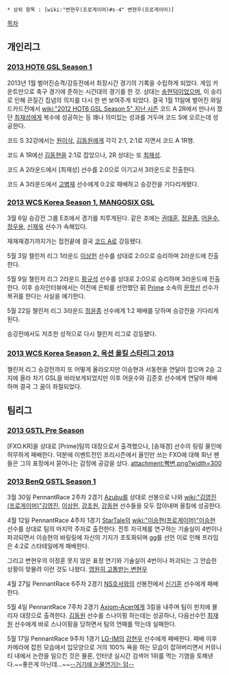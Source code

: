  * 상위 항목 : [wiki:"변현우(프로게이머)#s-4" 변현우(프로게이머)]

[[목차]]

== 개인리그 ==
===  [[2013 HOT6 GSL Season 1]]  ===
2013년 1월 벌어진승격/강등전에서 최장시간 경기의 기록을 수립하게 되었다. 게임 카운트만으로 축구 경기에 준하는 시간대의 경기를 한 것. 상대는 [[송현덕]]이었으며, 이 승리로 인해 끈질긴 집념의 의지를 다시 한 번 보여주게 되었다. 
결국 1월 11일에 벌어진 와일드카드전에서 [[wiki:"2012 HOT6 GSL Season 5" 지난 시즌]] 코드 A 2R에서 만나서 졌던 [[최재성]]에게 복수에 성공하는 등 꽤나 의미있는 성과를 거두며 코드 S에 오르는데 성공한다. 

코드 S 32강에서는 [[원이삭]], [[김동원]]에게 각각 2:1, 2:1로 지면서 코드 A 1R행. 

코드 A 1R에선 [[김동현]]을 2:1로 잡았으나, 2R 상대는 또 [[최재성]].

코드 A 2라운드에서 [최재성] 선수를 2:0으로 이기고서 3라운드로 진출한다.

코드 A 3라운드에서 [[고병재]] 선수에게 0:2로 패배하고 승강전을 기다리게됐다.
=== [[2013 WCS Korea Season 1, MANGOSIX GSL]] ===
3월 6일 승강전 그룹 E조에서 경기를 치루게된다. 같은 조에는 [[권태훈]], [[정윤종]], [[어윤수]], [[정우용]], [[신재욱]] 선수가 속해있다.

재재재경기까지가는 접전끝에 결국 [[코드 A]]로 강등됐다.

5월 3일 챌린저 리그 1라운드 [[이상헌]] 선수를 상대로 2:0으로 승리하며 2라운드에 진출한다.

5월 9일 챌린저 리그 2라운드 [[황규석]] 선수를 상대로 2:0으로 승리하며 3라운드에 진출한다. 이후 승자인터뷰에서는 이전에 은퇴를 선언했던 前 [[Prime]] 소속의 [[문학선]] 선수가 복귀를 한다는 사실을 얘기한다.

5월 22일 챌린저 리그 3라운드 [[정윤종]] 선수에게 1:2 패배를 당하며 승강전을 기다리게된다.

승강전에서도 저조한 성적으로 다시 챌린저 리그로 강등됐다.

=== [[2013 WCS Korea Season 2, 옥션 올킬 스타리그 2013]] ===
챌린저 리그 승강전까지 또 어떻게 올라오지만 이승현과 서동현을 연달아 잡으며 2승 고지에 올라 차기 GSL을 바라보게되었지만 이후 어윤수와 김준호 선수에게 연달아 패배하며 결국 그 꿈이 좌절되었다.

== 팀리그 ==
=== [[2013 GSTL Pre Season]] ===
[FXO.KR]을 상대로 [Prime]팀의 대장으로서 출격했으나, [송재경] 선수의 링링 올인에 허무하게 패배한다. 덕분에 이벤트전인 프리시즌에서 올인만 쓰는 FXO에 대해 화난 팬들은 그의 표정에서 묻어나는 감정에 공감을 샀다.
attachment:빡변.png?width=300
=== [[2013 BenQ GSTL Season 1]] ===
3월 30일 PennantRace 2주차 2경기 [[Azubu]]를 상대로 선봉으로 나와 [[wiki:"김영진(프로게이머)"김영진]], [[이상헌]], [[강초원]], [[강동현]] 선수들을 모두 잡아내며 올킬에 성공한다.

4월 12일 PennantRace 4주차 1경기 [[StarTale]]의 [[wiki:"이승현(프로게이머)"이승현]] 선수를 상대로 팀의 마지막 주자로 출전한다. 전투 자극제를 연구하는 기술실이 4번이나 파괴되면서 이승현의 바링링에 자신의 기지가 초토화되며 gg를 선언 이로 인해 프라임은 4:2로 스타테일에게 패배한다.

그리고 변현우의 이정훈 못지 않은 표정 연기와 기술실이 4번이나 파괴되는 그 안습한 상황이 맞물려 이런 것도 나왔다. [http://www.playxp.com/sc2/bbs/view.php?article_id=4473320&search=1&search_pos=&q= 영원히 고통받는 변현우]

4월 27일 PennantRace 6주차 2경기 [[NS호서]]와의 선봉전에서 [[신기훈]] 선수에게 패배한다.

5월 4일 PennantRace 7주차 2경기 [[Axiom-Acer]]에게 3킬을 내주며 팀이 핀치에 몰리자 대장으로 출격한다. [[김동원]] 선수를 스나이핑 하는데는 성공하나, 다음선수인 [[최재원]] 선수에게 바로 스나이핑을 당하면서 팀의 연패를 막는데 실패한다.

5월 17일 PennantRace 9주차 1경기 [[LG-IM]]의 [[강현우]] 선수에게 패배한다. 패배 이후 카메라에 잡힌 모습에서 입모양으로 거의 100% 욕을 하는 모습이 잡혀버리면서 커뮤니티 내에서 논란을 일으킨 것은 물론, 인터넷 실시간 검색어 1위를 먹는 기염을 토해낸다.~~좋은게 아닌데...~~[http://gall.dcinside.com/board/view/?id=starcraft_new&no=1990115&page= --거기에 눈물연기는 덤--]
